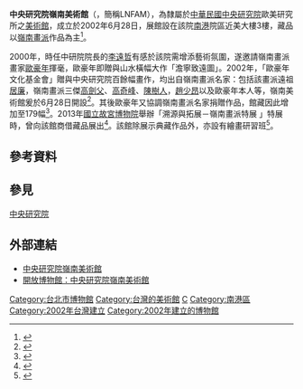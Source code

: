 {{Distinguish|東莞嶺南美術館}}
{{Infobox Museum
 |name          = 中央研究院嶺南美術館<br>Lingnan Fine Arts Museum
 |image         = 
 |imagesize     = 
 |caption       = 
 |map_type      = 
 |map_caption   = 
 |latitude      = 
 |longitude     = 
 |established   = {{Start date and age|2002|6|28|p=yes}} 
 |dissolved     = 
 |location      = {{ROC-TW}}<br>[[台北市|台北市]][[南港區|南港區]]研究院路二段128號 近美大樓3樓 {{Coord|25.028218|121.530175|display=title,inline}}
 |type          = [[美術館|美術館]]
 |visitors      = 
 |director      = 
 |curator       = 
 |publictransit =[[臺北聯營公車|臺北聯營公車]]<br>212、276、645、306（往舊莊）、小5　中央研究院站<br>205、27、306（往凌雲五村）、620、藍 25、小1、小12　胡適公園站
 |website       = [https://lnfam.sinica.edu.tw/ 中央研究院嶺南美術館]
}}
'''中央研究院嶺南美術館'''（{{lang-en|Lingnan Fine Arts Museum}}，簡稱LNFAM），為隸屬於[[中華民國|中華民國]][[中央研究院|中央研究院]]歐美研究所之[[美術館|美術館]]，成立於2002年6月28日，展館設在該院[[南港區|南港]]院區近美大樓3樓，藏品以[[嶺南畫派|嶺南畫派]]作品為主<ref name=ash>{{cite|url=https://ash.asdc.sinica.edu.tw/keywords-result.php?tid=294|title=近美大樓|website=中央研究院院史網|publisher=中央研究院|accessdate=2021-01-08|archive-date=2020-01-26|archive-url=https://web.archive.org/web/20200126210116/http://ash.asdc.sinica.edu.tw/keywords-result.php?tid=294|dead-url=no}}</ref>。

2000年，時任中研院院長的[[李遠哲|李遠哲]]有感於該院需增添藝術氛圍，遂邀請嶺南畫派畫家[[歐豪年|歐豪年]]揮毫，歐豪年即贈與山水橫幅大作「澹寧致遠圖」。2002年，「歐豪年文化基金會」贈與中央研究院百餘幅畫作，均出自嶺南畫派名家：包括該畫派遠祖[[居廉|居廉]]，嶺南畫派三傑[[高劍父|高劍父]]、[[高奇峰|高奇峰]]、[[陳樹人|陳樹人]]，[[趙少昂|趙少昂]]以及歐豪年本人等，嶺南美術館爰於6月28日開設<ref name=li02>{{cite|url=https://lnfam.sinica.edu.tw/posts/125027|author=李遠哲|title=本館簡介─成立緣由|journal=嶺南美術館|publisher=中央研究院|date=2002-05-11|accessdate=2021-01-08|archive-date=2021-04-17|archive-url=https://web.archive.org/web/20210417152426/https://lnfam.sinica.edu.tw/posts/125027|dead-url=no}}</ref>。其後歐豪年又協調嶺南畫派名家捐贈作品，館藏因此增加至179幅<ref name=li20>{{cite|url=https://newsletter.sinica.edu.tw/%E8%97%8F%E7%BE%8E%E6%96%BC%E9%99%A2%EF%BC%9A%E6%BC%AB%E6%AD%A5%E5%B6%BA%E5%8D%97%E7%BE%8E%E8%A1%93%E9%A4%A8/|author=李庭語|title=藏美於院：漫步嶺南美術館|journal=中研院訊|publisher=中央研究院|date=2020-06-09|accessdate=2021-01-08|archive-date=2020-10-27|archive-url=https://web.archive.org/web/20201027152404/https://newsletter.sinica.edu.tw/%E8%97%8F%E7%BE%8E%E6%96%BC%E9%99%A2%EF%BC%9A%E6%BC%AB%E6%AD%A5%E5%B6%BA%E5%8D%97%E7%BE%8E%E8%A1%93%E9%A4%A8/|dead-url=no}}</ref>。2013年[[國立故宮博物院|國立故宮博物院]]舉辦「溯源與拓展－嶺南畫派特展
」特展時，曾向該館商借藏品展出<ref name=npm13>{{cite |url=https://www.npm.gov.tw/Article.aspx?sNo=04004898 |author= |title=溯源與拓展－嶺南畫派特展 |website=國立故宮博物院出版品目錄 |publisher=國立故宮博物院 |accessdate=2021-01-08 |archive-date=2020-10-26 |archive-url=https://web.archive.org/web/20201026224811/https://www.npm.gov.tw/Article.aspx?sNo=04004898 |dead-url=no }}</ref>。該館除展示典藏作品外，亦設有繪畫研習班<ref name=kong20>{{cite|url=https://www.worldjournal.com/wj/story/121251/4922449/|author=孔繁曦|title=《老照片說故事》胡適之墨寶|journal=[[世界日報|世界日報]]|publisher=|date=2020-10-14|accessdate=2021-01-08|archive-date=2021-06-15|archive-url=https://web.archive.org/web/20210615040333/https://www.worldjournal.com/wj/story/121251/4922449|dead-url=no}}</ref>。

==參考資料==
{{references}}

== 參見 ==
[[中央研究院|中央研究院]]

== 外部連結 ==
*[https://lnfam.sinica.edu.tw/ 中央研究院嶺南美術館] {{Wayback|url=https://lnfam.sinica.edu.tw/ |date=20210115032652 }}
*[https://openmuseum.tw/muse/curation/6a3f04a54270bfa8325bc794bc1a4c72 開放博物館：中央研究院嶺南美術館] {{Wayback|url=https://openmuseum.tw/muse/curation/6a3f04a54270bfa8325bc794bc1a4c72 |date=20210113112115 }}

{{中央研究院}}
{{台灣博物館}}
[[Category:台北市博物館|Category:台北市博物館]]
[[Category:台灣的美術館|Category:台灣的美術館]]
[[Category:中央研究院|C]]
[[Category:南港區|Category:南港區]]
[[Category:2002年台灣建立|Category:2002年台灣建立]]
[[Category:2002年建立的博物館|Category:2002年建立的博物館]]